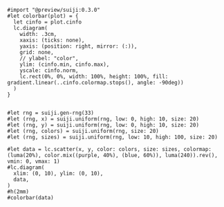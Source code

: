 ```typ render title=showoff
#import "@preview/suiji:0.3.0"
#let colorbar(plot) = {
  let cinfo = plot.cinfo
  lc.diagram(
    width: .3cm, 
    xaxis: (ticks: none), 
    yaxis: (position: right, mirror: (:)),
    grid: none,
    // ylabel: "color",
    ylim: (cinfo.min, cinfo.max),
    yscale: cinfo.norm,
    lc.rect(0%, 0%, width: 100%, height: 100%, fill: gradient.linear(..cinfo.colormap.stops(), angle: -90deg))
  )
}


#let rng = suiji.gen-rng(33)
#let (rng, x) = suiji.uniform(rng, low: 0, high: 10, size: 20)
#let (rng, y) = suiji.uniform(rng, low: 0, high: 10, size: 20)
#let (rng, colors) = suiji.uniform(rng, size: 20)
#let (rng, sizes) = suiji.uniform(rng, low: 10, high: 100, size: 20)

#let data = lc.scatter(x, y, color: colors, size: sizes, colormap: (luma(20%), color.mix((purple, 40%), (blue, 60%)), luma(240)).rev(), vmin: 0, vmax: 1)
#lc.diagram(
  xlim: (0, 10), ylim: (0, 10),
  data, 
)
#h(2mm)
#colorbar(data)
```
